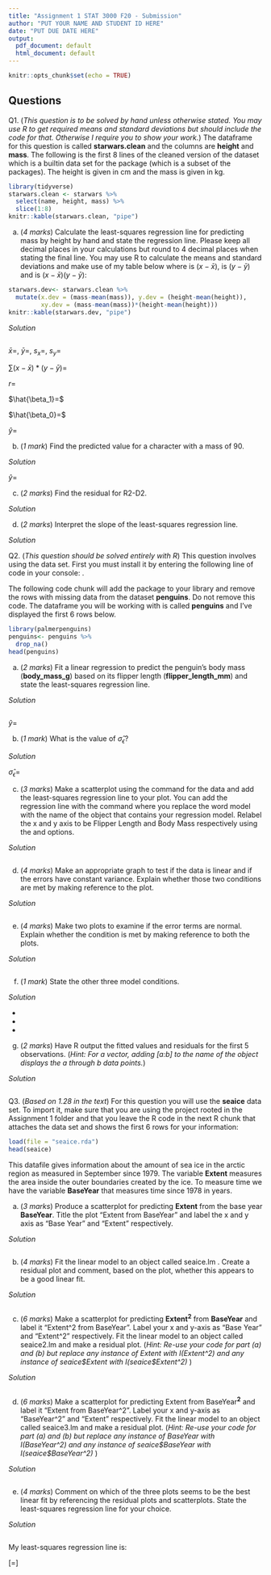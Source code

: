 ```yaml
---
title: "Assignment 1 STAT 3000 F20 - Submission"
author: "PUT YOUR NAME AND STUDENT ID HERE"
date: "PUT DUE DATE HERE"
output:
  pdf_document: default
  html_document: default
---
```


```r
knitr::opts_chunk$set(echo = TRUE)
```

## Questions

Q1. (*This question is to be solved by hand unless otherwise stated. You may use R to get required means and standard deviations but should include the code for that. Otherwise I require you to show your work.*) The dataframe for this question is called **starwars.clean** and the columns are **height** and **mass**.  The following is the first 8 lines of the cleaned version of the \texttt{starwars} dataset which is a builtin data set for the package \texttt{dplyr} (which is a subset of the \texttt{tidyverse} packages). The height is given in cm and the mass is given in kg.

```r
library(tidyverse)
starwars.clean <- starwars %>%
  select(name, height, mass) %>%
  slice(1:8)
knitr::kable(starwars.clean, "pipe")
```

(a) (*4 marks*) Calculate the least-squares regression line  for predicting mass by height by hand and state the regression line. Please keep all decimal places in your calculations but round to 4 decimal places when stating the final line. You may use R to calculate the means and standard deviations and make use of my table below where \texttt{x.dev} is $(x-\bar{x})$, \texttt{y.dev} is $(y-\bar{y})$ and \texttt{xy.dev} is $(x-\bar{x})(y-\bar{y})$:

```r
starwars.dev<- starwars.clean %>%
  mutate(x.dev = (mass-mean(mass)), y.dev = (height-mean(height)), 
         xy.dev = (mass-mean(mass))*(height-mean(height)))
knitr::kable(starwars.dev, "pipe")
```

*Solution*
```r

```
$\bar{x}=$, $\bar{y}=$, $s_x=$, $s_y=$

$\sum(x-\bar{x})*(y-\bar{y})=$

$r=$

$\hat{\beta_1}=$

$\hat{\beta_0}=$

$\hat{y}=$

(b) (*1 mark*) Find the predicted value for a character with a mass of 90.

*Solution*

$\hat{y}=$

(c) (*2 marks*) Find the residual for R2-D2.

*Solution*

<!-- Delete and answer question -->

(d) (*2 marks*) Interpret the slope of the least-squares regression line.

*Solution*

<!-- Delete and answer question -->


Q2. (*This question should be solved entirely with R*) This question involves using the \texttt{PalmerPenguins} data set. First you must install it by entering the following line of code in your console: \texttt{install.packages("palmerpenguins")}.

The following code chunk will add the package to your library and remove the rows with missing data from the dataset **penguins**. Do not remove this code. The dataframe you will be working with is called **penguins** and I've displayed the first 6 rows below.

```r
library(palmerpenguins)
penguins<- penguins %>%
  drop_na()
head(penguins)
```

(a) (*2 marks*) Fit a linear regression to predict the penguin's body mass (**body_mass_g**) based on its flipper length (**flipper_length_mm**) and state the least-squares regression line.

*Solution*

```r

```

$\hat{y}=$

(b) (*1 mark*) What is the value of $\hat{\sigma}_{\epsilon}$?

*Solution*

$\hat{\sigma}_{\epsilon}=$

(c) (*3 marks*) Make a scatterplot using the \texttt{plot()} command for the data and add the least-squares regression line to your plot. You can add the regression line with the command \texttt{abline(model)} where you replace the word model with the name of the object that contains your regression model. Relabel the x and y axis to be Flipper Length and Body Mass respectively using the \texttt{xlab=} and \texttt{ylab=} options.

*Solution*

```r

```

(d) (*4 marks*) Make an appropriate graph to test if the data is linear and if the errors have constant variance. Explain whether those two conditions are met by making reference to the plot.

*Solution*
```r

```

<!-- Delete and answer question -->

(e) (*4 marks*) Make two plots to examine if the error terms are normal. Explain whether the condition is met by making reference to both the plots.

*Solution*
```r

```

<!-- Delete and answer question -->

(f) (*1 mark*) State the other three model conditions.

*Solution*

* 
* 
* 

(g) (*2 marks*) Have R output the fitted values and residuals for the first 5 observations. (*Hint: For a vector, adding [a:b] to the name of the object displays the a through b data points.*)

*Solution*

```r

```

Q3. (*Based on 1.28 in the text*) For this question you will use the **seaice** data set. To import it, make sure that you are using the project rooted in the Assignment 1 folder and that you leave the R code in the next R chunk that attaches the data set and shows the first 6 rows for your information:

```r
load(file = "seaice.rda")
head(seaice)
```

This datafile gives information about the amount of sea ice in the arctic region as measured in September since 1979. The variable **Extent** measures the area inside the outer boundaries created by the ice. To measure time we have the variable **BaseYear** that measures time since 1978 in years.

(a) (*3 marks*) Produce a scatterplot for predicting **Extent** from the base year **BaseYear**. Title the plot "Extent from BaseYear" and label the x and y axis as "Base Year" and "Extent" respectively.

*Solution*
```r

```

(b) (*4 marks*) Fit the linear model to an object called seaice.lm . Create a residual plot and comment, based on the plot, whether this appears to be a good linear fit.

*Solution*

```r

```

<!-- Delete and answer question -->

(c) (*6 marks*) Make a scatterplot for predicting $\mathbf{Extent^2}$ from **BaseYear** and label it "Extent^2 from BaseYear". Label your x and y-axis as "Base Year" and "Extent^2" respectively. Fit the linear model to an object called seaice2.lm and make a residual plot. (*Hint: Re-use your code for part (a) and (b) but replace any instance of Extent with I(Extent^2) and any instance of seaice\$Extent with I(seaice\$Extent^2)* )

*Solution*

```r

```

(d) (*6 marks*) Make a scatterplot for predicting Extent from $\mathbf{\text{BaseYear}^2}$ and label it "Extent from BaseYear^2". Label your x and y-axis as "BaseYear^2" and "Extent" respectively. Fit the linear model to an object called seaice3.lm and make a residual plot. (*Hint: Re-use your code for part (a) and (b) but replace any instance of BaseYear with I(BaseYear^2) and any instance of seaice\$BaseYear with I(seaice\$BaseYear^2)* )

*Solution*

```r

```

(e) (*4 marks*) Comment on which of the three plots seems to be the best linear fit by referencing the residual plots and scatterplots. State the least-squares regression line for your choice.

*Solution*

<!-- Delete and answer question -->

```r

```

My least-squares regression line is:

\[\hat{y}=\]
